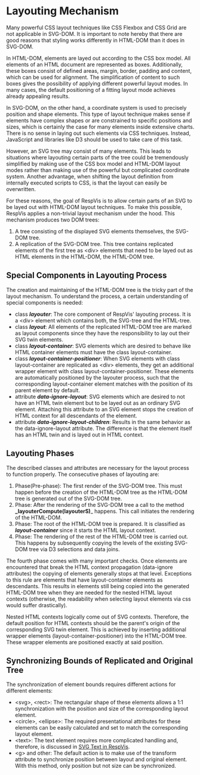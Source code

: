 
<Meta title='Using RespVis/Layouting Mechanism'/>

# Layouting Mechanism

Many powerful CSS layout techniques like CSS Flexbox and CSS Grid
are not applicable in SVG-DOM. It is important to note hereby that there
are good reasons that styling works differently in HTML-DOM than it
does in SVG-DOM.

In HTML-DOM, elements are layed out according to the CSS box model.
All elements of an HTML document are represented as boxes. Additionally,
these boxes consist of defined areas, margin, border, padding and content,
which can be used for alignment. The simplification of content to such boxes
gives the possibility of applying different powerful layout modes. In
many cases, the default positioning of a fitting layout mode achieves
already appealing results.

In SVG-DOM, on the other hand, a coordinate system is used to precisely
position and shape elements. This type of layout technique makes sense
if elements have complex shapes or are constrained to specific positions and
sizes, which is certainly the case for many elements inside extensive charts.
There is no sense in laying out such elements via CSS techniques. Instead,
JavaScript and libraries like D3 should be used to take care of this task.

However, an SVG tree may consist of many elements. This leads to
situations where layouting certain parts of the tree could be tremendously
simplified by making use of the CSS box model and HTML-DOM layout modes rather
than making use of the powerful but complicated coordinate system.
Another advantage, when shifting the layout definition from internally executed
scripts to CSS, is that the layout can easily be overwritten.

For these reasons, the goal of RespVis is to allow certain parts of an
SVG to be layed out with HTML-DOM layout techniques. To make this possible,
RespVis applies a non-trivial layout mechanism under the hood. This mechanism
produces two DOM trees:
1. A tree consisting of the displayed SVG elements themselves, the
SVG-DOM tree.
2. A replication of the SVG-DOM tree. This tree contains replicated
elements of the first tree as \<div\> elements that need to be layed
out as HTML elements in the HTML-DOM, the HTML-DOM tree.


## Special Components in Layouting Process

The creation and maintaining of the HTML-DOM tree is the tricky part
of the layout mechanism. To understand the process, a certain understanding
of special components is needed:
- class **_layouter_**: The core component of RespVis' layouting process.
  It is a \<div\> element which contains both, the SVG-tree and the HTML-tree.
- class **_layout_**: All elements of the replicated HTML-DOM tree are marked
  as layout components since they have the responsibility to lay out their SVG
  twin elements.
- class **_layout-container_**: SVG elements which are desired to behave like
  HTML container elements must have the class layout-container.
- class **_layout-container-positioner_**: When SVG elements with class
  layout-container are replicated as \<div\> elements, they get an additional
  wrapper element with class layout-container-positioner. These elements are
  automatically positioned by the layouter process, such that the corresponding
  layout-container element matches with the position of its parent element by
  default.
- attribute **_data-ignore-layout_**: SVG elements which are desired to not have
  an HTML twin element but to be layed out as an ordinary SVG element. Attaching this
  attribute to an SVG element stops the creation of HTML context for all descendants
  of the element.
- attribute **_data-ignore-layout-children_**: Results in the same behavior as
  the data-ignore-layout attribute. The difference is that the element itself has
  an HTML twin and is layed out in HTML context.



## Layouting Phases

The described classes and attributes are necessary for the layout process to
function properly. The consecutive phases of layouting are:
1. Phase(Pre-phase): The first render of the SVG-DOM tree. This must happen
   before the creation of the HTML-DOM tree as the HTML-DOM tree is
   generated out of the SVG-DOM tree.
2. Phase: After the rendering of the SVG-DOM tree a call to the method
   <Tooltip text="/src/lib/core/layouter/layouter.ts">**_layouterCompute(layouterS)**_</Tooltip>
   happens. This call initiates the rendering of the HTML-DOM.
3. Phase: The root of the HTML-DOM tree is prepared. It is classified as
   **_layout-container_** since it starts the HTML layout context.
4. Phase: The rendering of the rest of the HTML-DOM tree is carried out. This
   happens by subsequently copying the levels of the existing SVG-DOM tree via
   D3 selections and data joins.

The fourth phase comes with many important checks. Once elements are encountered
that break the HTML context propagation (data-ignore attributes) the copying of
elements generally stops at that level. Exceptions to this rule are elements that
have layout-container elements as descendants. This results in elements still being
copied into the generated HTML-DOM tree when they are needed for the nested HTML
layout contexts (otherwise, the readability when selecting layout elements via css
would suffer drastically).

Nested HTML contexts logically come out of SVG contexts. Therefore, the default position
for HTML contexts should be the parent's origin of the corresponding SVG twin element.
This is achieved by inserting additional wrapper elements (layout-container-positioner) into
the HTML-DOM tree. These wrapper elements are positioned exactly at said position.


## <a name="synchronizing-bounds"></a> Synchronizing Bounds of Replicated and Original Tree

The synchronization of element bounds requires different actions for different elements:
- \<svg\>, \<rect\>: The rectangular shape of these elements allows a 1:1
  synchronization with the position and size of the corresponding layout element.
- \<circle\>, \<ellipse\>: The required presentational attributes for these elements can
  be easily calculated and set to match the corresponding layout element.
- \<text\>: The text element requires more complicated handling and, therefore, is discussed
  in [SVG Text in RespVis](?path=/docs/svg-text-in-respvis--docs).
- \<g\> and other: The default action is to make use of the transform attribute
  to synchronize position between layout and original element. With this method, only
  position but not size can be synchronized.
